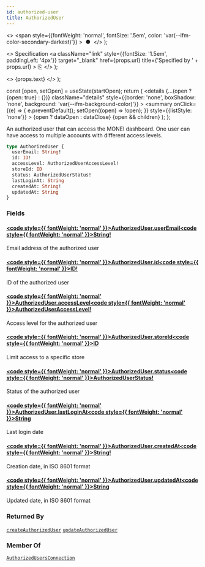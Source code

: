 ```yaml
---
id: authorized-user
title: AuthorizedUser
---
```


  <>
    <span
      style={{fontWeight: 'normal', fontSize: '.5em', color: 'var(--ifm-color-secondary-darkest)'}}
    >
      &nbsp;●&nbsp;
    </span>
  </>
);

  <>
    Specification
    <a
      className="link"
      style={{fontSize: '1.5em', paddingLeft: '4px'}}
      target="_blank"
      href={props.url}
      title={'Specified by ' + props.url}
    >
      ⎘
    </a>
  </>
);

  <>
    <span className={props.class}>{props.text}</span>
  </>
);


  const [open, setOpen] = useState(startOpen);
  return (
    <details
      {...(open ? {open: true} : {})}
      className="details"
      style={{border: 'none', boxShadow: 'none', background: 'var(--ifm-background-color)'}}
    >
      <summary
        onClick={(e) => {
          e.preventDefault();
          setOpen((open) => !open);
        }}
        style={{listStyle: 'none'}}
      >
        {open ? dataOpen : dataClose}
      </summary>
      {open && children}
    </details>
  );
};

An authorized user that can access the MONEI dashboard.
One user can have access to multiple accounts with different access levels.

```graphql
type AuthorizedUser {
  userEmail: String!
  id: ID!
  accessLevel: AuthorizedUserAccessLevel!
  storeId: ID
  status: AuthorizedUserStatus!
  lastLoginAt: String
  createdAt: String!
  updatedAt: String
}
```

### Fields

#### [<code style={{ fontWeight: 'normal' }}>AuthorizedUser.<b>userEmail</b></code>](#)<Bullet />[<code style={{ fontWeight: 'normal' }}><b>String!</b></code>](/docs/apis/graphql/types/scalars/string.mdx) <Badge class="badge badge--secondary badge--non_null" text="non-null"/> <Badge class="badge badge--secondary " text="scalar"/>

Email address of the authorized user

#### [<code style={{ fontWeight: 'normal' }}>AuthorizedUser.<b>id</b></code>](#)<Bullet />[<code style={{ fontWeight: 'normal' }}><b>ID!</b></code>](/docs/apis/graphql/types/scalars/id.mdx) <Badge class="badge badge--secondary badge--non_null" text="non-null"/> <Badge class="badge badge--secondary " text="scalar"/>

ID of the authorized user

#### [<code style={{ fontWeight: 'normal' }}>AuthorizedUser.<b>accessLevel</b></code>](#)<Bullet />[<code style={{ fontWeight: 'normal' }}><b>AuthorizedUserAccessLevel!</b></code>](/docs/apis/graphql/types/enums/authorized-user-access-level.mdx) <Badge class="badge badge--secondary badge--non_null" text="non-null"/> <Badge class="badge badge--secondary " text="enum"/>

Access level for the authorized user

#### [<code style={{ fontWeight: 'normal' }}>AuthorizedUser.<b>storeId</b></code>](#)<Bullet />[<code style={{ fontWeight: 'normal' }}><b>ID</b></code>](/docs/apis/graphql/types/scalars/id.mdx) <Badge class="badge badge--secondary " text="scalar"/>

Limit access to a specific store

#### [<code style={{ fontWeight: 'normal' }}>AuthorizedUser.<b>status</b></code>](#)<Bullet />[<code style={{ fontWeight: 'normal' }}><b>AuthorizedUserStatus!</b></code>](/docs/apis/graphql/types/enums/authorized-user-status.mdx) <Badge class="badge badge--secondary badge--non_null" text="non-null"/> <Badge class="badge badge--secondary " text="enum"/>

Status of the authorized user

#### [<code style={{ fontWeight: 'normal' }}>AuthorizedUser.<b>lastLoginAt</b></code>](#)<Bullet />[<code style={{ fontWeight: 'normal' }}><b>String</b></code>](/docs/apis/graphql/types/scalars/string.mdx) <Badge class="badge badge--secondary " text="scalar"/>

Last login date

#### [<code style={{ fontWeight: 'normal' }}>AuthorizedUser.<b>createdAt</b></code>](#)<Bullet />[<code style={{ fontWeight: 'normal' }}><b>String!</b></code>](/docs/apis/graphql/types/scalars/string.mdx) <Badge class="badge badge--secondary badge--non_null" text="non-null"/> <Badge class="badge badge--secondary " text="scalar"/>

Creation date, in ISO 8601 format

#### [<code style={{ fontWeight: 'normal' }}>AuthorizedUser.<b>updatedAt</b></code>](#)<Bullet />[<code style={{ fontWeight: 'normal' }}><b>String</b></code>](/docs/apis/graphql/types/scalars/string.mdx) <Badge class="badge badge--secondary " text="scalar"/>

Updated date, in ISO 8601 format

### Returned By

[`createAuthorizedUser`](/docs/apis/graphql/operations/mutations/create-authorized-user.mdx) <Badge class="badge badge--secondary badge--relation" text="mutation"/><Bullet />[`updateAuthorizedUser`](/docs/apis/graphql/operations/mutations/update-authorized-user.mdx) <Badge class="badge badge--secondary badge--relation" text="mutation"/>

### Member Of

[`AuthorizedUsersConnection`](/docs/apis/graphql/types/objects/authorized-users-connection.mdx) <Badge class="badge badge--secondary badge--relation" text="object"/>
